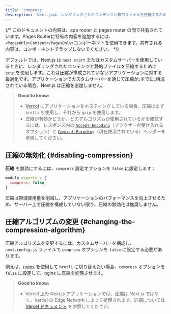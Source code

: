 ```yaml
---
title: 'compress'
description: 'Next.jsは、レンダリングされたコンテンツと静的ファイルを圧縮するためのgzip圧縮を提供します。これは、サーバーターゲットでのみ機能します。詳細はこちらをご覧ください。'
---
```


{/* このドキュメントの内容は、app router と pages router の間で共有されています。Pages Routerに特有の内容を追加するには、`<PagesOnly>Content</PagesOnly>`コンポーネントを使用できます。共有される内容は、コンポーネントでラップしないでください。 */}

デフォルトでは、Next.js は `next start` またはカスタムサーバーを使用しているときに、レンダリングされたコンテンツと静的ファイルを圧縮するために `gzip` を使用します。これは圧縮が構成されていないアプリケーションに対する最適化です。アプリケーションでカスタムサーバーを通じて圧縮が_すでに_構成されている場合、Next.js は圧縮を追加しません。

> **Good to know:**
>
> - [Vercel](https://vercel.com/docs/edge-network/compression) にアプリケーションをホスティングしている場合、圧縮はまず `brotli` を使用し、それから `gzip` を使用します。
> - 圧縮が有効かどうか、どのアルゴリズムが使用されているかを確認するには、レスポンス内の [`Accept-Encoding`](https://developer.mozilla.org/en-US/docs/Web/HTTP/Headers/Accept-Encoding)（ブラウザーが受け入れるオプション）と [`Content-Encoding`](https://developer.mozilla.org/en-US/docs/Web/HTTP/Headers/Content-Encoding)（現在使用されている）ヘッダーを参照してください。

## 圧縮の無効化 {#disabling-compression}

**圧縮** を無効にするには、`compress` 設定オプションを `false` に設定します：

```js title="next.config.js"
module.exports = {
  compress: false,
}
```

圧縮は帯域使用量を削減し、アプリケーションのパフォーマンスを向上させるため、サーバー上で圧縮を構成していない限り、圧縮の無効化は推奨しません。

## 圧縮アルゴリズムの変更 {#changing-the-compression-algorithm}

圧縮アルゴリズムを変更するには、カスタムサーバーを構成し、`next.config.js` ファイルで `compress` オプションを `false` に設定する必要があります。

例えば、[nginx](https://nginx.org/) を使用して `brotli` に切り替えたい場合、`compress` オプションを `false` に設定して、nginx に圧縮を処理させます。

> **Good to know:**
>
> - Vercel 上の Next.js アプリケーションでは、圧縮は Next.js ではなく、Vercel の Edge Network によって処理されます。詳細については [Vercel ドキュメント](https://vercel.com/docs/edge-network/compression) を参照してください。